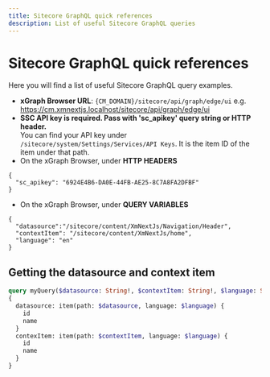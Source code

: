 ```yaml
---
title: Sitecore GraphQL quick references
description: List of useful Sitecore GraphQL queries
---
```


# Sitecore GraphQL quick references
Here you will find a list of useful Sitecore GraphQL query examples.

* **xGraph Browser URL**: `{CM_DOMAIN}/sitecore/api/graph/edge/ui` e.g. https://cm.xmnextjs.localhost/sitecore/api/graph/edge/ui
* **SSC API key is required. Pass with 'sc_apikey' query string or HTTP header.**  
You can find your API key under `/sitecore/system/Settings/Services/API Keys`. It is the item ID of the item under that path.  
* On the xGraph Browser, under **HTTP HEADERS**
```
{
  "sc_apikey": "6924E4B6-DA0E-44FB-AE25-8C7A8FA2DFBF"
}
```
* On the xGraph Browser, under **QUERY VARIABLES**
```
{
  "datasource":"/sitecore/content/XmNextJs/Navigation/Header",
  "contextItem": "/sitecore/content/XmNextJs/home",
  "language": "en"
}
```

## Getting the datasource and context item
``` graphql
query myQuery($datasource: String!, $contextItem: String!, $language: String!)
{
  datasource: item(path: $datasource, language: $language) {
    id
    name
  }
  contexItem: item(path: $contextItem, language: $language) {
    id
    name
  }
}
```
